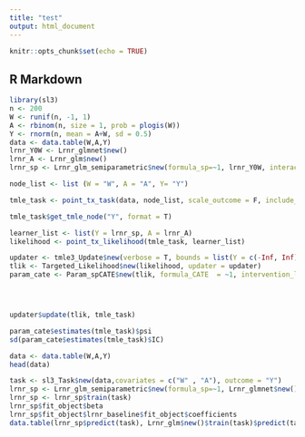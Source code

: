 ```yaml
---
title: "test"
output: html_document
---
```


```r
knitr::opts_chunk$set(echo = TRUE)
```

## R Markdown


```r
library(sl3)
n <- 200
W <- runif(n, -1, 1)
A <- rbinom(n, size = 1, prob = plogis(W))
Y <- rnorm(n, mean = A+W, sd = 0.5)
data <- data.table(W,A,Y)
lrnr_Y0W <- Lrnr_glmnet$new()
lrnr_A <- Lrnr_glm$new()
lrnr_sp <- Lrnr_glm_semiparametric$new(formula_sp=~1, lrnr_Y0W, interaction_variable = "A", family = gaussian(), return_matrix_predictions = FALSE)

node_list <- list (W = "W", A = "A", Y= "Y")

tmle_task <- point_tx_task(data, node_list, scale_outcome = F, include_variance_node = TRUE)

tmle_task$get_tmle_node("Y", format = T)

learner_list <- list(Y = lrnr_sp, A = lrnr_A)
likelihood <- point_tx_likelihood(tmle_task, learner_list)

updater <- tmle3_Update$new(verbose = T, bounds = list(Y = c(-Inf, Inf)))
tlik <- Targeted_Likelihood$new(likelihood, updater = updater)
param_cate <- Param_spCATE$new(tlik, formula_CATE  = ~1, intervention_list_treatment = list(define_lf(LF_static, "A", value = 1)), intervention_list_control = list(define_lf(LF_static, "A", value = 0)))




updater$update(tlik, tmle_task)
```

```r
param_cate$estimates(tmle_task)$psi
sd(param_cate$estimates(tmle_task)$IC)
```



```r
data <- data.table(W,A,Y)
head(data)

task <- sl3_Task$new(data,covariates = c("W" , "A"), outcome = "Y")
lrnr_sp <- Lrnr_glm_semiparametric$new(formula_sp=~1, Lrnr_glmnet$new(), family = binomial())
lrnr_sp <- lrnr_sp$train(task)
lrnr_sp$fit_object$beta
lrnr_sp$fit_object$lrnr_baseline$fit_object$coefficients
data.table(lrnr_sp$predict(task), Lrnr_glm$new()$train(task)$predict(task))
 
````

